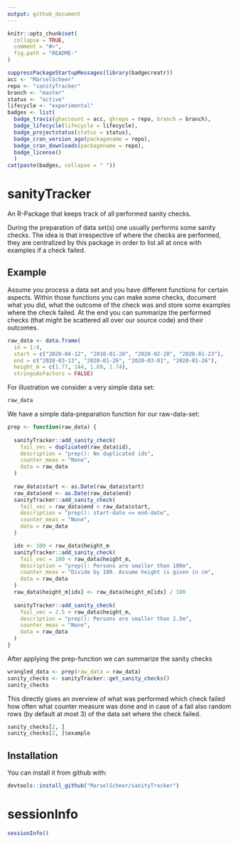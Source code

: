 ```yaml
---
output: github_document
---
```


<!-- README.md is generated from README.Rmd. Please edit that file -->

```r
knitr::opts_chunk$set(
  collapse = TRUE,
  comment = "#>",
  fig.path = "README-"
)
```


```r
suppressPackageStartupMessages(library(badgecreatr))
acc <- "MarselScheer"
repo <- "sanityTracker"
branch <- "master"
status <- "active"
lifecycle <- "experimental"
badges <- list(
  badge_travis(ghaccount = acc, ghrepo = repo, branch = branch),
  badge_lifecycle(lifecycle = lifecycle),
  badge_projectstatus(status = status),
  badge_cran_version_ago(packagename = repo),
  badge_cran_downloads(packagename = repo),
  badge_license()
  )
cat(paste(badges, collapse = " "))
```


# sanityTracker

An R-Package that keeps track of all performed sanity checks.

During the preparation of data set(s) one usually performs
some sanity checks. The idea is that irrespective of where the 
checks are performed, they are centralized by this package in order
to list all at once with examples if a check failed.
    
## Example 

Assume you process a data set and you have different functions for certain
aspects. Within those functions you can make some checks, document
what you did, what the outcome of the check was and store some examples
where the check failed. At the end you can summarize 
the performed checks (that might be scattered all over our source code) 
and their outcomes.

```r
raw_data <- data.frame(
  id = 1:4, 
  start = c("2020-04-12", "2010-01-20", "2020-02-20", "2020-01-23"),
  end = c("2020-03-13", "2020-01-26", "2020-03-01", "2020-01-26"),
  height_m = c(1.77, 144, 1.89, 1.74),
  stringsAsFactors = FALSE)
```

For illustration we consider a very simple data set:
```r
raw_data
```

We have a simple data-preparation function for our raw-data-set:
```r
prep <- function(raw_data) {
  
  sanityTracker::add_sanity_check(
    fail_vec = duplicated(raw_data$id),
    description = "prep(): No duplicated ids",
    counter_meas = "None",
    data = raw_data
  )
  
  raw_data$start <- as.Date(raw_data$start)
  raw_data$end <- as.Date(raw_data$end)
  sanityTracker::add_sanity_check(
    fail_vec = raw_data$end < raw_data$start,
    description = "prep(): start-date <= end-date",
    counter_meas = "None",
    data = raw_data
  )

  idx <- 100 < raw_data$height_m
  sanityTracker::add_sanity_check(
    fail_vec = 100 < raw_data$height_m,
    description = "prep(): Persons are smaller than 100m",
    counter_meas = "Divide by 100. Assume height is given in cm",
    data = raw_data
  )
  raw_data$height_m[idx] <- raw_data$height_m[idx] / 100
  
  sanityTracker::add_sanity_check(
    fail_vec = 2.5 < raw_data$height_m,
    description = "prep(): Persons are smaller than 2.5m",
    counter_meas = "None",
    data = raw_data
  )
}
```

After applying the prep-function we can summarize the sanity checks
```r
wrangled_data <- prep(raw_data = raw_data)
sanity_checks <- sanityTracker::get_sanity_checks()
sanity_checks
```

This directly gives an overview of what was performed which check failed how often
what counter measure was done and in case of a fail also random rows (by default at most 3)
of the data set where the check failed.

```r
sanity_checks[2, ]
sanity_checks[2, ]$example
```

## Installation

You can install it from github with:

```r
devtools::install_github("MarselScheer/sanityTracker")
```

# sessionInfo

```r
sessionInfo()
```